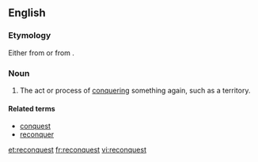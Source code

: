 ==English==

===Etymology===
Either from {{etyl|frm}} {{term|reconqueste|lang=frm}} or from {{prefix|re|conquest}}.

===Noun===
{{en-noun}}

# The act or process of [[conquering]] something again, such as a territory.
#: {{usex|the '''reconquest''' of Spain.|lang=en}}

====Related terms====
* [[conquest]]
* [[reconquer]]

[[et:reconquest]]
[[fr:reconquest]]
[[vi:reconquest]]